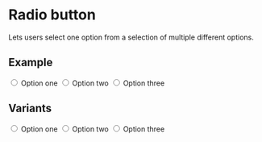 

<Meta title="Components/Radio button" component={Input} />

# Radio button

Lets users select one option from a selection of multiple different options.

## Example

<Canvas>
  <Story name="Default">
    <Label htmlFor="optionOne">
      <Input type="radio" id="optionOne" name="option" value="optionOne" />
      Option one
    </Label>
    <Label htmlFor="optionTwo">
      <Input type="radio" id="optionTwo" name="option" value="optionTwo" />
      Option two
    </Label>
    <Label htmlFor="optionThree">
      <Input type="radio" id="optionThree" name="option" value="optionThree" />
      Option three
    </Label>
  </Story>
</Canvas>

## Variants

<Canvas>
  <Story name="Boxy">
    <Label htmlFor="boxyOptionOne" style={{
      padding: '2.5em 1.5em',
      'border-radius': '1px solid ${colors.bordersLight}',
      border: '1px solid ${colors.bordersLight}',
      flex: '1 1 33.3333333%',
      cursor: 'pointer',
      display: 'flex',
      background: '#fff',
      color: '${colors.textLight}',
      position: 'relative',
      transition: 'padding 200ms ease-in-out',
      'flex-direction': 'column',
      'box-shadow': '0 2px 2px 0 rgba(0, 0, 0, 0.18)',
      'border-radius': '4px',
      'margin-bottom': '20px',
      }}>
      <Input
        type="radio"
        variant="boxy"
        id="boxyOptionOne"
        name="option"
        value="boxyOptionOne"
      />
      Option one
    </Label>
    <Label htmlFor="boxyOptionTwo" style={{
      padding: '2.5em 1.5em',
      'border-radius': '1px solid ${colors.bordersLight}',
      flex: '1 1 33.3333333%',
      cursor: 'pointer',
      display: 'flex',
      background: '#fff',
      color: '${colors.textLight}',
      position: 'relative',
      transition: 'padding 200ms ease-in-out',
      'flex-direction': 'column',
      'box-shadow': '0 2px 2px 0 rgba(0, 0, 0, 0.18)',
      'border-radius': '4px',
      'margin-bottom': '20px',
      }}>
      <Input
        type="radio"
        variant="boxy"
        id="boxyOptionTwo"
        name="option"
        value="boxyOptionTwo"
      />
      Option two
    </Label>
    <Label htmlFor="boxyOptionThree" style={{
      padding: '2.5em 1.5em',
      'border-radius': '1px solid ${colors.bordersLight}',
      flex: '1 1 33.3333333%',
      cursor: 'pointer',
      display: 'flex',
      background: '#fff',
      color: '${colors.textLight}',
      position: 'relative',
      transition: 'padding 200ms ease-in-out',
      'flex-direction': 'column',
      'box-shadow': '0 2px 2px 0 rgba(0, 0, 0, 0.18)',
      'border-radius': '4px',
      'margin-bottom': '20px',
      }}>
      <Input
        type="radio"
        variant="boxy"
        id="boxyOptionThree"
        name="option"
        value="boxyOptionThree"
      />
      Option three
    </Label>
  </Story>
</Canvas>
